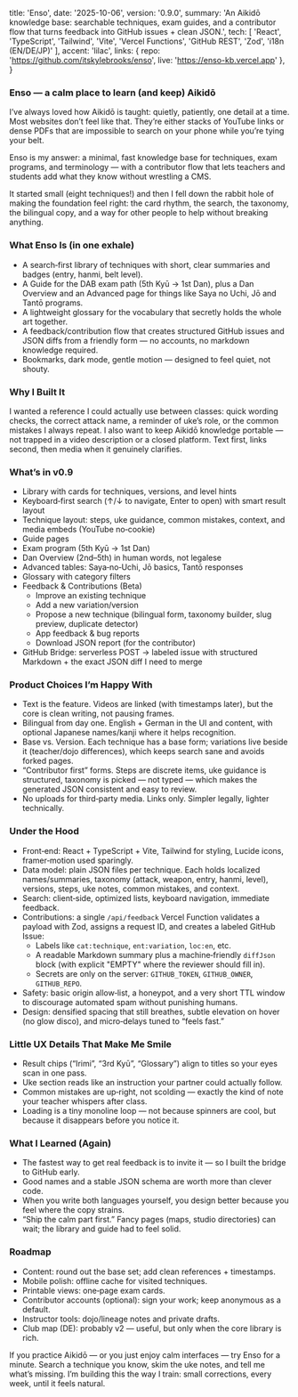   title: 'Enso',
  date: '2025-10-06',
  version: '0.9.0',
  summary:
    'An Aikidō knowledge base: searchable techniques, exam guides, and a contributor flow that turns feedback into GitHub issues + clean JSON.',
  tech: [
    'React',
    'TypeScript',
    'Tailwind',
    'Vite',
    'Vercel Functions',
    'GitHub REST',
    'Zod',
    'i18n (EN/DE/JP)'
  ],
  accent: 'lilac',
  links: {
    repo: 'https://github.com/itskylebrooks/enso',
    live: 'https://enso-kb.vercel.app'
  },
}

### Enso — a calm place to learn (and keep) Aikidō

I’ve always loved how Aikidō is taught: quietly, patiently, one detail at a time. Most websites don’t feel like that. They’re either stacks of YouTube links or dense PDFs that are impossible to search on your phone while you’re tying your belt.

Enso is my answer: a minimal, fast knowledge base for techniques, exam programs, and terminology — with a contributor flow that lets teachers and students add what they know without wrestling a CMS.

It started small (eight techniques!) and then I fell down the rabbit hole of making the foundation feel right: the card rhythm, the search, the taxonomy, the bilingual copy, and a way for other people to help without breaking anything.

### What Enso Is (in one exhale)

- A search‑first library of techniques with short, clear summaries and badges (entry, hanmi, belt level).
- A Guide for the DAB exam path (5th Kyū → 1st Dan), plus a Dan Overview and an Advanced page for things like Saya no Uchi, Jō and Tantō programs.
- A lightweight glossary for the vocabulary that secretly holds the whole art together.
- A feedback/contribution flow that creates structured GitHub issues and JSON diffs from a friendly form — no accounts, no markdown knowledge required.
- Bookmarks, dark mode, gentle motion — designed to feel quiet, not shouty.

### Why I Built It

I wanted a reference I could actually use between classes: quick wording checks, the correct attack name, a reminder of uke’s role, or the common mistakes I always repeat. I also want to keep Aikidō knowledge portable — not trapped in a video description or a closed platform. Text first, links second, then media when it genuinely clarifies.

### What’s in v0.9

- Library with cards for techniques, versions, and level hints
- Keyboard‑first search (↑/↓ to navigate, Enter to open) with smart result layout
- Technique layout: steps, uke guidance, common mistakes, context, and media embeds (YouTube no‑cookie)
- Guide pages
- Exam program (5th Kyū → 1st Dan)
- Dan Overview (2nd–5th) in human words, not legalese
- Advanced tables: Saya‑no‑Uchi, Jō basics, Tantō responses
- Glossary with category filters
- Feedback & Contributions (Beta)
  - Improve an existing technique
  - Add a new variation/version
  - Propose a new technique (bilingual form, taxonomy builder, slug preview, duplicate detector)
  - App feedback & bug reports
  - Download JSON report (for the contributor)
- GitHub Bridge: serverless POST → labeled issue with structured Markdown + the exact JSON diff I need to merge


### Product Choices I’m Happy With

- Text is the feature. Videos are linked (with timestamps later), but the core is clean writing, not pausing frames.
- Bilingual from day one. English + German in the UI and content, with optional Japanese names/kanji where it helps recognition.
- Base vs. Version. Each technique has a base form; variations live beside it (teacher/dojo differences), which keeps search sane and avoids forked pages.
- “Contributor first” forms. Steps are discrete items, uke guidance is structured, taxonomy is picked — not typed — which makes the generated JSON consistent and easy to review.
- No uploads for third‑party media. Links only. Simpler legally, lighter technically.

### Under the Hood

- Front‑end: React + TypeScript + Vite, Tailwind for styling, Lucide icons, framer‑motion used sparingly.
- Data model: plain JSON files per technique. Each holds localized names/summaries, taxonomy (attack, weapon, entry, hanmi, level), versions, steps, uke notes, common mistakes, and context.
- Search: client‑side, optimized lists, keyboard navigation, immediate feedback.
- Contributions: a single `/api/feedback` Vercel Function validates a payload with Zod, assigns a request ID, and creates a labeled GitHub Issue:
  - Labels like `cat:technique`, `ent:variation`, `loc:en`, etc.
  - A readable Markdown summary plus a machine‑friendly `diffJson` block (with explicit "EMPTY" where the reviewer should fill in).
  - Secrets are only on the server: `GITHUB_TOKEN`, `GITHUB_OWNER`, `GITHUB_REPO`.
- Safety: basic origin allow‑list, a honeypot, and a very short TTL window to discourage automated spam without punishing humans.
- Design: densified spacing that still breathes, subtle elevation on hover (no glow disco), and micro‑delays tuned to “feels fast.”

### Little UX Details That Make Me Smile

- Result chips (“Irimi”, “3rd Kyū”, “Glossary”) align to titles so your eyes scan in one pass.
- Uke section reads like an instruction your partner could actually follow.
- Common mistakes are up‑right, not scolding — exactly the kind of note your teacher whispers after class.
- Loading is a tiny monoline loop — not because spinners are cool, but because it disappears before you notice it.

### What I Learned (Again)

- The fastest way to get real feedback is to invite it — so I built the bridge to GitHub early.
- Good names and a stable JSON schema are worth more than clever code.
- When you write both languages yourself, you design better because you feel where the copy strains.
- “Ship the calm part first.” Fancy pages (maps, studio directories) can wait; the library and guide had to feel solid.

### Roadmap

- Content: round out the base set; add clean references + timestamps.
- Mobile polish: offline cache for visited techniques.
- Printable views: one‑page exam cards.
- Contributor accounts (optional): sign your work; keep anonymous as a default.
- Instructor tools: dojo/lineage notes and private drafts.
- Club map (DE): probably v2 — useful, but only when the core library is rich.

If you practice Aikidō — or you just enjoy calm interfaces — try Enso for a minute. Search a technique you know, skim the uke notes, and tell me what’s missing. I’m building this the way I train: small corrections, every week, until it feels natural.

